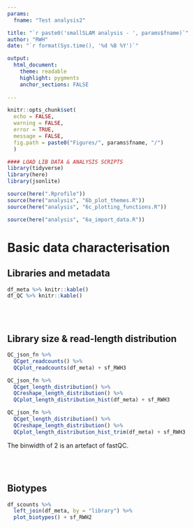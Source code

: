```yaml
---
params:
  fname: "Test analysis2"

title: "`r paste0('smallSLAM analysis - ', params$fname)`"
author: "RWH"
date: "`r format(Sys.time(), '%d %B %Y')`"

output: 
  html_document:
    theme: readable 
    highlight: pygments 
    anchor_sections: FALSE
  
---
```



```r
knitr::opts_chunk$set(
  echo = FALSE, 
  warning = FALSE, 
  error = TRUE, 
  message = FALSE,
  fig.path = paste0("Figures/", params$fname, "/")
  )

#### LOAD LIB DATA & ANALYSIS SCRIPTS
library(tidyverse)
library(here)
library(jsonlite)

source(here(".Rprofile"))
source(here("analysis", "6b_plot_themes.R"))
source(here("analysis", "6c_plotting_functions.R"))

```

```r
source(here("analysis", "6a_import_data.R"))

```


# Basic data characterisation

## Libraries and metadata  

```r

df_meta %>% knitr::kable()
df_QC %>% knitr::kable()

```

<br>
<br>

## Library size & read-length distribution

```r
QC_json_fn %>% 
  QCget_readcounts() %>% 
  QCplot_readcounts(df_meta) + sf_RWH3

```


```r
QC_json_fn %>% 
  QCget_length_distribution() %>% 
  QCreshape_length_distribution() %>% 
  QCplot_length_distribution_hist(df_meta) + sf_RWH3

```

```r
QC_json_fn %>% 
  QCget_length_distribution() %>% 
  QCreshape_length_distribution() %>% 
  QCplot_length_distribution_hist_trim(df_meta) + sf_RWH3

```

The binwidth of 2 is an artefact of fastQC.  

<!--
Can probably do this manually using:
cat input.fq | awk '{if(NR%4==2) print length($1)}' > readlengths.txt
sort readlengths.txt | uniq -c
-->

<br>
<br>


## Biotypes

```r

df_scounts %>% 
  left_join(df_meta, by = "library") %>% 
  plot_biotypes() + sf_RWH2

```

